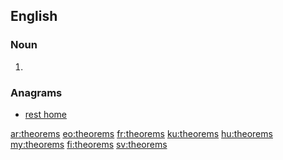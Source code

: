 ==English==

===Noun===
{{head|en|plural}}

# {{plural of|theorem|lang=en}}

===Anagrams===
* [[rest home#English|rest home]]

[[ar:theorems]]
[[eo:theorems]]
[[fr:theorems]]
[[ku:theorems]]
[[hu:theorems]]
[[my:theorems]]
[[fi:theorems]]
[[sv:theorems]]